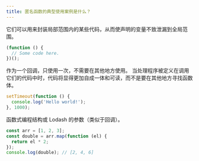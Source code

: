 ```yaml
---
title: 匿名函数的典型使用案例是什么？
---
```


它们可以用来封装局部范围内的某些代码，从而使声明的变量不致泄漏到全局范围。

```js
(function () {
  // Some code here.
})();
```

作为一个回调，只使用一次，不需要在其他地方使用。 当处理程序被定义在调用它们的代码中时，代码将显得更加自成一体和可读，而不是要在其他地方寻找函数体。

```js
setTimeout(function () {
  console.log('Hello world!');
}, 1000);
```

函数式编程结构或 Lodash 的参数（类似于回调）。

```js
const arr = [1, 2, 3];
const double = arr.map(function (el) {
  return el * 2;
});
console.log(double); // [2, 4, 6]
```
